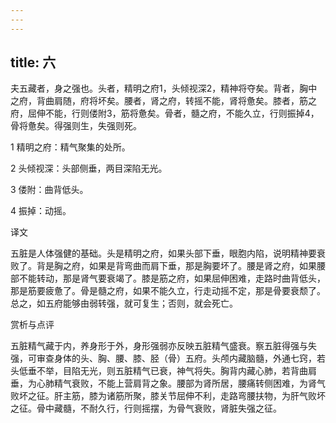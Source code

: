 ```yaml
---
---
---
```

title: 六
---




夫五藏者，身之强也。头者，精明之府1，头倾视深2，精神将夺矣。背者，胸中之府，背曲肩随，府将坏矣。腰者，肾之府，转摇不能，肾将惫矣。膝者，筋之府，屈伸不能，行则偻附3，筋将惫矣。骨者，髓之府，不能久立，行则振掉4，骨将惫矣。得强则生，失强则死。

1 精明之府：精气聚集的处所。

2 头倾视深：头部侧垂，两目深陷无光。

3 偻附：曲背低头。

4 振掉：动摇。

译文

五脏是人体强健的基础。头是精明之府，如果头部下垂，眼胞内陷，说明精神要衰败了。背是胸之府，如果是背弯曲而肩下垂，那是胸要坏了。腰是肾之府，如果腰部不能转动，那是肾气要衰竭了。膝是筋之府，如果屈伸困难，走路时曲背低头，那是筋要疲惫了。骨是髓之府，如果不能久立，行走动摇不定，那是骨要衰颓了。总之，如五府能够由弱转强，就可复生；否则，就会死亡。

赏析与点评

五脏精气藏于内，养身形于外，身形强弱亦反映五脏精气盛衰。察五脏得强与失强，可审查身体的头、胸、腰、膝、胫（骨）五府。头颅内藏脑髓，外通七窍，若头低垂不举，目陷无光，则五脏精气已衰，神气将失。胸背内藏心肺，若背曲肩垂，为心肺精气衰败，不能上营肩背之象。腰部为肾所居，腰痛转侧困难，为肾气败坏之征。肝主筋，膝为诸筋所聚，膝关节屈伸不利，走路弯腰扶物，为肝气败坏之征。骨中藏髓，不耐久行，行则摇摆，为骨气衰败，肾脏失强之征。